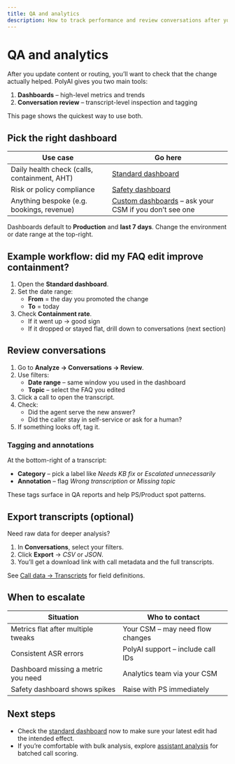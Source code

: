 ```yaml
---
title: QA and analytics
description: How to track performance and review conversations after your agent is live.
---
```


# QA and analytics

After you update content or routing, you’ll want to check that the change actually helped. PolyAI gives you two main tools:

1. **Dashboards** – high-level metrics and trends
2. **Conversation review** – transcript-level inspection and tagging

This page shows the quickest way to use both.

## Pick the right dashboard

| Use case | Go here |
|----------|---------|
| Daily health check (calls, containment, AHT) | [Standard dashboard](/analytics/dashboards/standard) |
| Risk or policy compliance | [Safety dashboard](/analytics/dashboards/safety) |
| Anything bespoke (e.g. bookings, revenue) | [Custom dashboards](/analytics/dashboards/custom) – ask your CSM if you don’t see one |

Dashboards default to **Production** and **last 7 days**. Change the environment or date range at the top-right.

## Example workflow: did my FAQ edit improve containment?

1. Open the **Standard dashboard**.
2. Set the date range:
   - **From** = the day you promoted the change
   - **To** = today
3. Check **Containment rate**.
   - If it went up → good sign
   - If it dropped or stayed flat, drill down to conversations (next section)

## Review conversations

1. Go to **Analyze → Conversations → Review**.
2. Use filters:
   - **Date range** – same window you used in the dashboard
   - **Topic** – select the FAQ you edited
3. Click a call to open the transcript.
4. Check:
   - Did the agent serve the new answer?
   - Did the caller stay in self-service or ask for a human?
5. If something looks off, tag it.

### Tagging and annotations

At the bottom-right of a transcript:

- **Category** – pick a label like *Needs KB fix* or *Escalated unnecessarily*
- **Annotation** – flag *Wrong transcription* or *Missing topic*

These tags surface in QA reports and help PS/Product spot patterns.

## Export transcripts (optional)

Need raw data for deeper analysis?

1. In **Conversations**, select your filters.
2. Click **Export** → *CSV* or *JSON*.
3. You’ll get a download link with call metadata and the full transcripts.

See [Call data → Transcripts](/call-data/studio-transcripts) for field definitions.

## When to escalate

| Situation | Who to contact |
|-----------|----------------|
| Metrics flat after multiple tweaks | Your CSM – may need flow changes |
| Consistent ASR errors | PolyAI support – include call IDs |
| Dashboard missing a metric you need | Analytics team via your CSM |
| Safety dashboard shows spikes | Raise with PS immediately |

## Next steps

- Check the [standard dashboard](/analytics/dashboards/standard) now to make sure your latest edit had the intended effect.
- If you’re comfortable with bulk analysis, explore [assistant analysis](/assistant-analysis/introduction) for batched call scoring.
